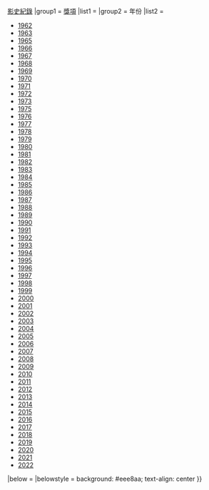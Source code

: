 {{Navbox
|name = 金馬獎
|title = [[金馬獎]]
| state     = {{{state<includeonly>|autocollapse</includeonly>}}}
| bodyclass = hlist
| basestyle = background: #EEDD82
|above  = [[金馬獎頒獎典禮|頒獎典禮]]{{.w}}[[金馬影史紀錄列表|影史紀錄]]
|group1 = [[金馬獎獎項列表|獎項]]
|list1 = {{Navbox
|groupstyle=background:#f5f5dc
|child
|group1 = 現行
|list1 = 
* [[金馬獎最佳劇情長片|最佳劇情片]]
* [[金馬獎最佳創作短片|最佳劇情短片]]
* [[金馬獎最佳紀錄片|最佳紀錄片]]
* [[金馬獎最佳紀錄短片|最佳紀錄短片]]
* [[金馬獎最佳動畫長片|最佳動畫片]]
* [[金馬獎最佳動畫短片|最佳動畫短片]]
* [[金馬獎最佳導演|最佳導演]]
* [[金馬獎最佳新導演|最佳新導演]]
* [[金馬獎最佳男主角|最佳男主角]]
* [[金馬獎最佳女主角|最佳女主角]]
* [[金馬獎最佳男配角|最佳男配角]]
* [[金馬獎最佳女配角|最佳女配角]]
* [[金馬獎最佳新演員|最佳新演員]]
* [[金馬獎最佳原著劇本|最佳原著劇本]]
* [[金馬獎最佳改編劇本|最佳改編劇本]]
* [[金馬獎最佳攝影|最佳攝影]]
* [[金馬獎最佳視覺效果|最佳視覺效果]]
* [[金馬獎最佳美術設計|最佳美術設計]]
* [[金馬獎最佳造型設計|最佳造型設計]]
* [[金馬獎最佳動作設計|最佳動作設計]]
* [[金馬獎最佳原創電影音樂|最佳原創電影音樂]]
* [[金馬獎最佳原創電影歌曲|最佳原創電影歌曲]]
* [[金馬獎最佳剪輯|最佳剪輯]]
* [[金馬獎最佳音效|最佳音效]]
* [[金馬獎年度臺灣傑出電影工作者|年度臺灣傑出電影工作者]]
* [[金馬獎終身成就獎|終身成就獎]]
* [[金馬獎終身成就獎#特別貢獻獎|特別貢獻獎]]
* ''[[金馬獎觀眾票選最佳影片|觀眾票選最佳影片（非正式競賽項目）]]''
|group2 = 停頒
|list2 = 
* [[金馬獎年度臺灣傑出電影|年度臺灣傑出電影]]
* [[金馬獎獎項列表#最佳紀錄片導演|最佳紀錄片導演]]
* [[金馬獎獎項列表#最佳紀錄片策劃|最佳紀錄片策劃]]
* [[金馬獎獎項列表#最佳紀錄片攝影|最佳紀錄片攝影]]
* [[金馬獎獎項列表#最佳新聞片|最佳新聞片]]
* [[金馬獎獎項列表#最佳新聞片編導|最佳新聞片編導]]
* [[金馬獎獎項列表#最佳新聞片攝影|最佳新聞片攝影]]
* [[金馬獎獎項列表#最佳卡通片編導|最佳卡通片編導]]
* [[金馬獎獎項列表#特別獎項|特別獎]]
* [[金馬獎最佳童星|最佳童星]]
}}
|group2 = 年份
|list2 = 
* [[第1屆金馬獎|1962]]
* [[第2屆金馬獎|1963]]
* [[第3屆金馬獎|1965]]
* [[第4屆金馬獎|1966]]
* [[第5屆金馬獎|1967]]
* [[第6屆金馬獎|1968]]
* [[第7屆金馬獎|1969]]
* [[第8屆金馬獎|1970]]
* [[第9屆金馬獎|1971]]
* [[第10屆金馬獎|1972]]
* [[第11屆金馬獎|1973]]
* [[第12屆金馬獎|1975]]
* [[第13屆金馬獎|1976]]
* [[第14屆金馬獎|1977]]
* [[第15屆金馬獎|1978]]
* [[第16屆金馬獎|1979]]
* [[第17屆金馬獎|1980]]
* [[第18屆金馬獎|1981]]
* [[第19屆金馬獎|1982]]
* [[第20屆金馬獎|1983]]
* [[第21屆金馬獎|1984]]
* [[第22屆金馬獎|1985]]
* [[第23屆金馬獎|1986]]
* [[第24屆金馬獎|1987]]
* [[第25屆金馬獎|1988]]
* [[第26屆金馬獎|1989]]
* [[第27屆金馬獎|1990]]
* [[第28屆金馬獎|1991]]
* [[第29屆金馬獎|1992]]
* [[第30屆金馬獎|1993]]
* [[第31屆金馬獎|1994]]
* [[第32屆金馬獎|1995]]
* [[第33屆金馬獎|1996]]
* [[第34屆金馬獎|1997]]
* [[第35屆金馬獎|1998]]
* [[第36屆金馬獎|1999]]
* [[第37屆金馬獎|2000]]
* [[第38屆金馬獎|2001]]
* [[第39屆金馬獎|2002]]
* [[第40屆金馬獎|2003]]
* [[第41屆金馬獎|2004]]
* [[第42屆金馬獎|2005]]
* [[第43屆金馬獎|2006]]
* [[第44屆金馬獎|2007]]
* [[第45屆金馬獎|2008]]
* [[第46屆金馬獎|2009]]
* [[第47屆金馬獎|2010]]
* [[第48屆金馬獎|2011]]
* [[第49屆金馬獎|2012]]
* [[第50屆金馬獎|2013]]
* [[第51屆金馬獎|2014]]
* [[第52屆金馬獎|2015]]
* [[第53屆金馬獎|2016]]
* [[第54屆金馬獎|2017]]
* [[第55屆金馬獎|2018]]
* [[第56屆金馬獎|2019]]
* [[第57屆金馬獎|2020]]
* [[第58届金马奖|2021]]
* [[第59屆金馬獎|2022]]

|below = 
|belowstyle = background: #eee8aa; text-align: center
}}<noinclude>
[[Category:金馬獎模板| ]]
</noinclude>
